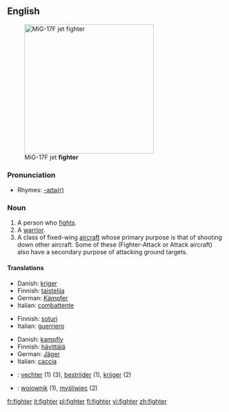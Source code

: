==English==
[[Image:MiG-17F Top View.JPG|thumb|right|300px|MiG-17F jet '''fighter''']]

===Pronunciation===
*Rhymes: [[Rhymes:English:-aɪtə(r)|-aɪtə(r)]]

===Noun===
{{en-noun}}

# A person who [[fight]]s.
# A [[warrior]].
# A class of fixed-wing [[aircraft]] whose primary purpose is that of shooting down other aircraft.  Some of these (Fighter-Attack or Attack aircraft) also have a secondary purpose of attacking ground targets.

====Translations====
{{trans-top|person who fights}}
*Danish: [[kriger]] {{c}}
*Finnish: [[taistelija]]
*German: [[Kämpfer]] {{m}}
*Italian: [[combattente]] {{m|f}}
{{trans-mid}}
{{trans-bottom}}

{{trans-top|warrior}}
*Finnish: [[soturi]]
*Italian: [[guerriero]] {{m}}
{{trans-mid}}
{{trans-bottom}}

{{trans-top|aircraft}}
*Danish: [[kampfly]] {{n}}
*Finnish: [[hävittäjä]]
*German: [[Jäger]] {{m}}
*Italian: [[caccia]] {{m}}
{{trans-mid}}
{{trans-bottom}}

{{ttbc-top}}
*{{ttbc|Dutch}}: [[vechter]] (1) (3), [[bestrijder]] (1), [[krijger]] (2)
*{{ttbc|Polish}}: [[wojownik]] {{m}} (1), [[myśliwiec]] {{m}} (2)
{{trans-bottom}}

[[fr:fighter]]
[[it:fighter]]
[[pl:fighter]]
[[fi:fighter]]
[[vi:fighter]]
[[zh:fighter]]